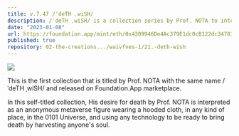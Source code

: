 ```yaml
---
title: v.7.47 /ˈdeTH ˌwiSH/
description: /ˈdeTH ˌwiSH/ is a collection series by Prof. NOTA to interpret His desire for someone's death, especially a conscious desire for His own death.
date: "2023-01-08"
url: https://foundation.app/mint/eth/0x4309946De4Ac379E1dc0cB122dc347815898Ff2C
published: true
repository: 02-the-creations.../waivfves-1/21.-deth-wish
---
```



[![](https://wp.straight-line.org/7.47.jpg)](https://wp.straight-line.org/7.47.jpg)

This is the first collection that is titled by Prof. NOTA with the same name /ˈdeTH ˌwiSH/ and released on Foundation.App marketplace.   
   
In this self-titled collection, His desire for death by Prof. NOTA is interpreted as an anonymous metaverse figure wearing a hooded cloth, in any kind of place, in the 0101 Universe, and using any technology to be ready to bring death by harvesting anyone's soul.
